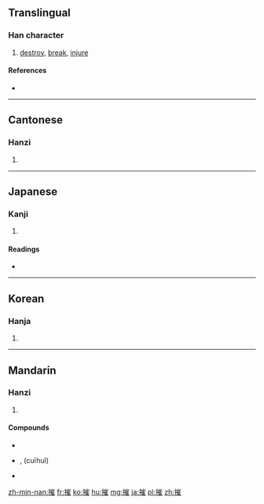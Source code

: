 ==Translingual==

===Han character===
{{Han char|rn=64|rad=手|as=11|sn=14|four=5201<sub>4</sub>|canj=手山人土 (QUOG)|ids=⿰[[扌]][[崔]]}}

# [[destroy]], [[break]], [[injure]]

====References====
* {{Han ref|kx=0450.230|dkj=12609|dj=0801.070|hdz=31946.080|uh=6467|ud=25703|bh=BA52|bd=47698}}

----

==Cantonese==

===Hanzi===
{{yue-hanzi|jyut=ceoi1|y=cheui1}}

# {{defn|lang=yue|sort=手11}}

----

==Japanese==

===Kanji===
{{ja-kanji|grade=|rs=手11}}

# {{defn|lang=ja|sort=手11}}

====Readings====
* {{ja-readings|on=[[さい]] (sai), [[さ]] (sa), [[すい]] (sui)|kun=[[くだく]] (kudaku), [[おす]] (osu), [[ひく]] (hiku)}}

----

==Korean==

===Hanja===
{{ko-hanja|hangeul=최|eumhun=|rv=choe|mr=ch'oe|y=choy}}

# {{defn|lang=ko|sort=手11}}

----

==Mandarin==

===Hanzi===
{{cmn-hanzi|pin=[[cuī]] ([[cui1]])|wg=ts'ui<sup>1</sup>}}

# {{defn|lang=cmn|sort=手11}}

====Compounds====
* {{l|cmn|sc=Hani|摧残}}
* {{l|cmn|sc=Hant|摧毀}}, {{l|cmn|sc=Hans|摧毁}} (cuīhuǐ)
* {{l|cmn|sc=Hani|摧枯拉朽}}

[[zh-min-nan:摧]]
[[fr:摧]]
[[ko:摧]]
[[hu:摧]]
[[mg:摧]]
[[ja:摧]]
[[pl:摧]]
[[zh:摧]]